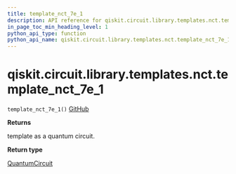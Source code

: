 ```yaml
---
title: template_nct_7e_1
description: API reference for qiskit.circuit.library.templates.nct.template_nct_7e_1
in_page_toc_min_heading_level: 1
python_api_type: function
python_api_name: qiskit.circuit.library.templates.nct.template_nct_7e_1
---
```


# qiskit.circuit.library.templates.nct.template\_nct\_7e\_1

<span id="qiskit.circuit.library.templates.nct.template_nct_7e_1" />

`template_nct_7e_1()` [GitHub](https://github.com/qiskit/qiskit/tree/stable/0.23/qiskit/circuit/library/templates/nct/template_nct_7e_1.py "view source code")

**Returns**

template as a quantum circuit.

**Return type**

[QuantumCircuit](qiskit.circuit.QuantumCircuit "qiskit.circuit.QuantumCircuit")

